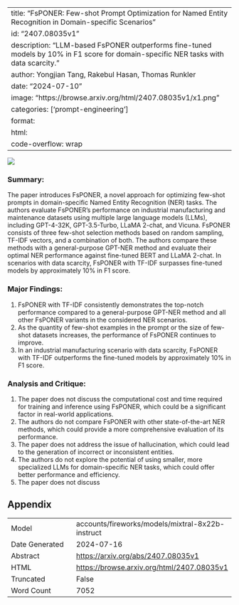 
---
title: "FsPONER: Few-shot Prompt Optimization for Named Entity Recognition in Domain-specific Scenarios"
id: "2407.08035v1"
description: "LLM-based FsPONER outperforms fine-tuned models by 10% in F1 score for domain-specific NER tasks with data scarcity."
author: Yongjian Tang, Rakebul Hasan, Thomas Runkler
date: "2024-07-10"
image: "https://browse.arxiv.org/html/2407.08035v1/x1.png"
categories: ['prompt-engineering']
format:
  html:
    code-overflow: wrap
---

![](https://browse.arxiv.org/html/2407.08035v1/x1.png)

### Summary:

The paper introduces FsPONER, a novel approach for optimizing few-shot prompts in domain-specific Named Entity Recognition (NER) tasks. The authors evaluate FsPONER's performance on industrial manufacturing and maintenance datasets using multiple large language models (LLMs), including GPT-4-32K, GPT-3.5-Turbo, LLaMA 2-chat, and Vicuna. FsPONER consists of three few-shot selection methods based on random sampling, TF-IDF vectors, and a combination of both. The authors compare these methods with a general-purpose GPT-NER method and evaluate their optimal NER performance against fine-tuned BERT and LLaMA 2-chat. In scenarios with data scarcity, FsPONER with TF-IDF surpasses fine-tuned models by approximately 10% in F1 score.

### Major Findings:

1. FsPONER with TF-IDF consistently demonstrates the top-notch performance compared to a general-purpose GPT-NER method and all other FsPONER variants in the considered NER scenarios.
2. As the quantity of few-shot examples in the prompt or the size of few-shot datasets increases, the performance of FsPONER continues to improve.
3. In an industrial manufacturing scenario with data scarcity, FsPONER with TF-IDF outperforms the fine-tuned models by approximately 10% in F1 score.

### Analysis and Critique:

1. The paper does not discuss the computational cost and time required for training and inference using FsPONER, which could be a significant factor in real-world applications.
2. The authors do not compare FsPONER with other state-of-the-art NER methods, which could provide a more comprehensive evaluation of its performance.
3. The paper does not address the issue of hallucination, which could lead to the generation of incorrect or inconsistent entities.
4. The authors do not explore the potential of using smaller, more specialized LLMs for domain-specific NER tasks, which could offer better performance and efficiency.
5. The paper does not discuss

## Appendix

|          |          |
|----------|----------|
| Model     | accounts/fireworks/models/mixtral-8x22b-instruct       |
| Date Generated     | 2024-07-16       |
| Abstract | [https://arxiv.org/abs/2407.08035v1](https://arxiv.org/abs/2407.08035v1)        |
| HTML     | [https://browse.arxiv.org/html/2407.08035v1](https://browse.arxiv.org/html/2407.08035v1)       |
| Truncated       | False       |
| Word Count       | 7052       |